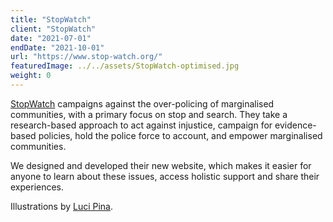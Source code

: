 ```yaml
---
title: "StopWatch"
client: "StopWatch"
date: "2021-07-01"
endDate: "2021-10-01"
url: "https://www.stop-watch.org/"
featuredImage: ../../assets/StopWatch-optimised.jpg
weight: 0
---
```


[StopWatch](https://www.stop-watch.org/) campaigns against the over-policing of marginalised communities, with a primary focus on stop and search. They take a research-based approach to act against injustice, campaign for evidence-based policies, hold the police force to account, and empower marginalised communities.

We designed and developed their new website, which makes it easier for anyone to learn about these issues, access holistic support and share their experiences.

Illustrations by [Luci Pina](https://lucipina.co.uk/work).